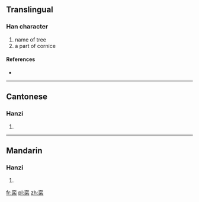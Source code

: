 {{also|欒}}
==Translingual==

===Han character===
{{Han char|rn=75|rad=木|as=06|sn=10|four=|canj=卜金木 (YCD)}}

# name of tree
# a part of cornice

====References====
* {{Han ref|kx=0524.130|dkj=14751|dj=0913.010|hdz=21205.030|uh=683E|ud=26686}}

----

==Cantonese==

===Hanzi===
{{yue-hanzi|jyut=|y=lyun4|tra=欒}}

# {{defn|lang=yue|sort=木06}}

----

==Mandarin==

===Hanzi===
{{cmn-hanzi|tra=欒|pin=[[hàng]] ([[hang4]]), [[héng]] ([[heng2]]), [[luán]] ([[luan2]])|wg=hang<sup>4</sup>, heng<sup>2</sup>, luan<sup>2</sup>}}

# {{defn|lang=cmn|sort=木06}}

[[fr:栾]]
[[pl:栾]]
[[zh:栾]]